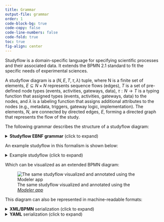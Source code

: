 ```yaml
---
title: Grammar
output-file: grammar
order: 1
code-block-bg: true
code-copy: false
code-line-numbers: false
code-fold: true
toc: true
fig-align: center
---
```


Studyflow is a domain-specific language for specifying scientific processes and their associated data. It extends the BPMN 2.1 standard to fit the specific needs of experimental sciences.

A studyflow diagram is a $(N, E, T, \tau, \lambda)$ tuple, where N is a finite set of elements, $E\subseteq N\times N$ represents sequence flows (edges), $T$ is a set of pre-defined node types (events, activities, gateways, data), $\tau: N \rightarrow T$ is a typing function that assigned types (events, activities, gateways, data) to the nodes, and $\lambda$ is a labeling function that assigns additional attributes to the nodes (e.g., metadata, triggers, gateway logic, implementation). The elements, $N$, are connected by directed edges, $E$, forming a directed graph that represents the flow of the study.


The following grammar describes the structure of a studyflow diagram:


<details>
<summary>**Studyflow EBNF grammar** (click to expand)</summary>

```ini
Definitions       = { Study } ;

Study             = "Study", identifier, { Attribute }, { Element | SequenceFlow } ;

Element           = Event | Activity | Gateway ;

Event             = StartEvent | EndEvent ;

StartEvent        = "StartEvent", identifier, { Attribute } ;
EndEvent          = "EndEvent", identifier, { Attribute } ;

Activity          = "Activity", identifier, { ActivityAttribute }, [ Choreography ] ;
ActivityAttribute = ActivityType | Attribute ;
ActivityType      = "@type", "CognitiveTest" | "Questionnaire" | "Instruction" | "Rest" | "Script" | "Manual" ;

Choreography      = "choreography", { Attribute }, ParticipantList, [ InitiatingParticipant ] ;

Gateway           = "Gateway", identifier, { GatewayAttribute } ;
GatewayAttribute  = GatewayType | Attribute ;
GatewayType       = "@type", "Random" | "Exclusive" | "Complex" ;

SequenceFlow      = "SequenceFlow", identifier, { Attribute }, NodeRef, "→", NodeRef ;

MessageFlowList   = { "messageFlow", identifier, { Attribute }, ParticipantRef, "→", ParticipantRef } ;

Attribute             = identifier, value ;
ProcessRef            = identifier ;
NodeRef               = identifier ;
ParticipantRef        = ProcessRef ;
InitiatingParticipant = ParticipantRef ;
ParticipantList       = identifier, { identifier } ;

(* low-level components *)
identifier            = letter, { letter | digit | "_" } ;
value                 = string | number | boolean | identifier ;
number                = [ "-" ], digit, { digit }, [ ".", digit, { digit } ] ;
boolean               = "true" | "false" ;
string = '"', { ? Any unicode character except ?
  | "\", (
  '"' (* quotation mark *) |
  "\" (* reverse solidus *) |
  "/" (* solidus *) |
  "b" (* backspace *) |
  "f" (* formfeed *) |
  "n" (* newline *) |
  "r" (* carriage return *) |
  "t" (* horizontal tab *) |
  "u", 4 * ? hex digit ?
  ) }, '"';

letter = [A-Za-z] ;
digit = [0-9] ;
```
</details>


An example studyflow in this formalism is shown below:

<details>
<summary>Example studyflow (click to expand)</summary>

```ini
Study exampleStudy
  StartEvent s

  Activity qs
    @type Questionnaire
    language "en"
    text "What is your age?"

  Gateway gw
    @type Random
    condition "ageGroup"

  Activity instr
    @type Instruction
    text "Follow carefully"

  Activity rest
    @type Rest
    duration 5

  EndEvent e

  SequenceFlow f1 s → qs
  SequenceFlow f2 qs → gw
  SequenceFlow f3 gw → instr
  SequenceFlow f4 gw → e
  SequenceFlow f5 instr → rest
  SequenceFlow f6 rest → e
```
</details>

Which can be visualized as an extended BPMN diagram:

:::{#example layout="[[1]]" fig-align="center" .caption-center}

![The same studyflow visualized and annotated using the [*Modeler app*](https://behaverse.org/studyflow-modeler)](../assets/img/grammar_example.svg){.lightbox}
:::

This diagram can also be represented in machine-readable formats:

<details>
<summary>**XML/BPMN** serialization (click to expand)</summary>

```.xml
<?xml version="1.0" encoding="UTF-8"?>
<bpmn2:definitions
  xmlns:bpmn2="http://www.omg.org/spec/BPMN/20100524/MODEL"
  xmlns:studyflow="http://behaverse.org/schema/studyflow"
  id="example-diagram">
  <studyflow:study id="exampleStudy" isExecutable="false">
    <bpmn2:startEvent id="s" name="s">
      <bpmn2:outgoing>f1</bpmn2:outgoing>
    </bpmn2:startEvent>
    <studyflow:questionnaire id="qs" name="qs" type="studyflow:Questionnaire">
      <bpmn2:incoming>f1</bpmn2:incoming>
      <bpmn2:outgoing>f2</bpmn2:outgoing>
    </studyflow:questionnaire>
    <bpmn2:sequenceFlow id="f1" name="f1" sourceRef="s" targetRef="qs" />
    <studyflow:randomGateway id="gw" name="gw" type="studyflow:RandomGateway">
      <bpmn2:incoming>f2</bpmn2:incoming>
      <bpmn2:outgoing>f3</bpmn2:outgoing>
      <bpmn2:outgoing>f4</bpmn2:outgoing>
    </studyflow:randomGateway>
    <bpmn2:sequenceFlow id="f2" name="f2" sourceRef="qs" targetRef="gw" />
    <studyflow:instruction id="instr" name="instr" type="studyflow:Instruction">
      <bpmn2:incoming>f3</bpmn2:incoming>
      <bpmn2:outgoing>f5</bpmn2:outgoing>
    </studyflow:instruction>
    <bpmn2:sequenceFlow id="f3" name="f3" sourceRef="gw" targetRef="instr" />
    <studyflow:cognitiveTest id="rest" name="rest" instrument="rest" type="studyflow:CognitiveTest">
      <bpmn2:incoming>f5</bpmn2:incoming>
      <bpmn2:outgoing>f6</bpmn2:outgoing>
    </studyflow:cognitiveTest>
    <bpmn2:sequenceFlow id="f5" name="f5" sourceRef="instr" targetRef="rest" />
    <bpmn2:endEvent id="e" name="e">
      <bpmn2:incoming>f6</bpmn2:incoming>
      <bpmn2:incoming>f4</bpmn2:incoming>
    </bpmn2:endEvent>
    <bpmn2:sequenceFlow id="f6" name="f6" sourceRef="rest" targetRef="e" />
    <bpmn2:sequenceFlow id="f4" name="f4" sourceRef="gw" targetRef="e" />
  </studyflow:study>
</bpmn2:definitions>
```

</details>


<details>
<summary>**YAML** serialization (click to expand)</summary>

```.yaml
study:
  @id: exampleStudy
  elements:
    - @type: bpmn2:StartEvent
      @id: s
      outgoing: [f1]
    - @type: studyflow:Questionnaire
      id: qs
      attributes:
        - language: en
        - text: What is your age?
      incoming: [f1]
      outgoing: [f2]
    - type: studyflow:RandomGateway
      id: gw
      attributes:
        - condition: ageGroup
      incoming: [f2]
      outgoing: [f3, f4]
    - @type: studyflow:Instruction
      id: instr
      attributes:
        - text: Follow carefully
      incoming: [f3]
      outgoing: [f5]
    - @type: studyflow:Rest
      @id: rest
      attributes:
        - duration: 5
      incoming: [f5]
      outgoing: [f6]
    - @type: bpmn2:EndEvent
      @id: e
      incoming: [f4, f6]
```
</details>